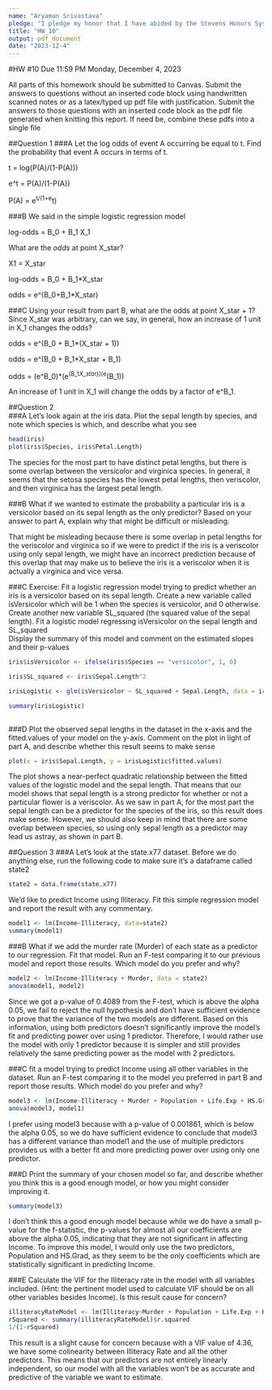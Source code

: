 ---
name: "Aryaman Srivastava"
pledge: "I pledge my honor that I have abided by the Stevens Honors System"
title: "HW_10"
output: pdf_document
date: "2023-12-4"
---


#HW #10 Due 11:59 PM Monday, December 4, 2023

All parts of this homework should be submitted to Canvas. Submit the answers to questions without an inserted code block using handwritten scanned notes or as a latex/typed up pdf file with justification. Submit the answers  to those questions with an inserted code block as the pdf file generated when knitting this report. If need be, combine these pdfs into a single file

##Question 1
###A
Let the log odds of event A occurring be equal to t. Find the probability that event A occurs in terms of t. 


t = log(P(A)/(1-P(A)))

e^t = P(A)/(1-P(A))

P(A) = e^t/(1+e^t)

###B
We said in the simple logistic regression model

log-odds = B_0 + B_1 X_1

What are the *odds* at point X_star?


X1 = X_star

log-odds = B_0 + B_1*X_star

odds = e^(B_0+B_1*X_star)


###C
Using your result from part B, what are the odds at point X_star + 1?
Since X_star was arbitrary, can we say, in general, how an increase of 1 unit in X_1 changes the odds?   


odds = e^(B_0 + B_1*(X_star + 1))

odds = e^(B_0 + B_1*X_star + B_1)

odds = (e^B_0)*(e^(B_1*X_star))*(e^(B_1))

An increase of 1 unit in X_1 will change the odds by a factor of e^B_1. 

    
##Question 2       
###A 
Let's look again at the iris data. Plot the sepal length by species, and note which species is which, and describe what you see         
```{r}
head(iris)
plot(iris$Species, iris$Petal.Length)
```


The species for the most part to have distinct petal lengths, but there is some overlap between the versicolor and virginica species. In general, it seems that the setosa species has the lowest petal lengths, then veriscolor, and then virginica has the largest petal length. 


###B
What if we wanted to estimate the probability a particular iris is a versicolor based on its sepal length as the only predictor? Based on your answer to part A, explain why that might be difficult or misleading.


That might be misleading because there is some overlap in petal lengths for the veriscolor and virginica so if we were to predict if the iris is a veriscolor using only sepal length, we might have an incorrect prediction because of this overlap that may make us to believe the iris is a veriscolor when it is actually a virginica and vice versa.



###C
Exercise: Fit a logistic regression model trying to predict whether an iris is a versicolor based on its sepal length. 
Create a new variable called isVersicolor which will be 1 when the species is versicolor, and 0 otherwise. 
Create another new variable SL_squared (the squared value of the sepal length).
Fit a logistic model regressing isVersicolor on the sepal length and SL_squared  
Display the summary of this model and comment on the estimated slopes and their p-values


```{r}
iris$isVersicolor <- ifelse(iris$Species == "versicolor", 1, 0)

iris$SL_squared <- iris$Sepal.Length^2

irisLogistic <- glm(isVersicolor ~ SL_squared + Sepal.Length, data = iris, family = binomial)

summary(irisLogistic)
  
```


###D 
Plot the observed sepal lengths in the dataset in the x-axis and the fitted.values of your model on the y-axis. Comment on the plot in light of part A, and describe whether this result seems to make sense  

```{r}
plot(x = iris$Sepal.Length, y = irisLogistic$fitted.values)
```


The plot shows a near-perfect quadratic relationship between the fitted values of the logistic model and the sepal length. That means that our model shows that sepal length is a strong predictor for whether or not a particular flower is a veriscolor. As we saw in part A, for the most part the sepal length can be a predictor for the species of the iris, so this result does make sense. However, we should also keep in mind that there are some overlap between species, so using only sepal length as a predictor may lead us astray, as shown in part B.
 

##Question 3
###A
Let's look at the state.x77 dataset. Before we do anything else, run the following code to make sure it's a dataframe called state2
```{r}
state2 = data.frame(state.x77)
```

We'd like to predict Income using Illiteracy. Fit this simple regression model and report the result with any commentary.
```{r}
model1 <- lm(Income~Illiteracy, data=state2)
summary(model1)
```


###B 
What if we add the murder rate (Murder)  of each state as a predictor to our regression. Fit that model. Run an F-test comparing it to our previous model and report those results. Which model do you prefer and why?
```{r}
model2 <- lm(Income~Illiteracy + Murder, data = state2)
anova(model1, model2)

```


Since we got a p-value of 0.4089 from the F-test, which is above the alpha 0.05, we fail to reject the null hypothesis and don't have sufficient evidence to prove that the variance of the two models are different. Based on this information, using both predictors doesn't significantly improve the model's fit and predicting power over using 1 predictor. Therefore, I would rather use the model with only 1 predictor because it is simpler and still provides relatively the same predicting power as the model with 2 predictors. 


###C 
fit a model trying to predict Income using all other variables in the dataset. Run an F-test comparing it to the model you preferred in part B and report those results. Which model do you prefer and why? 
```{r}
model3 <- lm(Income~Illiteracy + Murder + Population + Life.Exp + HS.Grad + Frost + Area, data = state2)
anova(model3, model1)
```


I prefer using model3 because with a p-value of 0.001861, which is below the alpha 0.05, so we do have sufficient evidence to conclude that model3 has a different variance than model1 and the use of multiple predictors provides us with a better fit and more predicting power over using only one predictor.


###D 
Print the summary of your chosen model so far, and describe whether you think this is a good enough model, or how you might consider improving it. 
```{r}
summary(model3)
```


I don't think this a good enough model because while we do have a small p-value for the f-statistic, the p-values for almost all our coefficients are above the alpha 0.05, indicating that they are not significant in affecting Income. To improve this model, I would only use the two predictors, Population and HS.Grad, as they seem to be the only coefficients which are statistically significant in predicting Income.


###E 
Calculate the VIF for the Illiteracy rate in the model with all variables included. (Hint: the pertinent model used to calculate VIF should be on all other variables besides Income). Is this result cause for concern?
```{r}
illiteracyRateModel <- lm(Illiteracy~Murder + Population + Life.Exp + HS.Grad + Frost + Area, data = state2)
rSquared <- summary(illiteracyRateModel)$r.squared
1/(1-rSquared)
```

This result is a slight cause for concern because with a VIF value of 4.36, we have some colinearity between Illiteracy Rate and all the other predictors. This means that our predictors are not entirely linearly independent, so our model with all the variables won't be as accurate and predictive of the variable we want to estimate.





